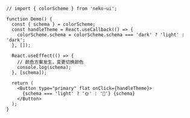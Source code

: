 ```tsx
// import { colorScheme } from 'neko-ui';

function Demo() {
  const { schema } = colorScheme;
  const handleTheme = React.useCallback(() => {
    colorScheme.schema = colorScheme.schema === 'dark' ? 'light' : 'dark';
  }, []);

  React.useEffect(() => {
    // 颜色方案发生，变更切换颜色
    console.log(schema);
  }, [schema]);

  return (
    <Button type="primary" flat onClick={handleTheme}>
      {schema === 'light' ? '🌞' : '🌛'} {schema}
    </Button>
  );
}
```
